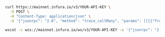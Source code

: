 
<Tabs>
  <TabItem value="cURL">

```bash
curl https://mainnet.infura.io/v3/YOUR-API-KEY \
  -X POST \
  -H "Content-Type: application/json" \
  -d '{"jsonrpc": "2.0", "method": "trace_callMany", "params": [[[{"from": "0x407d73d8a49eeb85d32cf465507dd71d507100c1", "to": "0xa94f5374fce5edbc8e2a8697c15331677e6ebf0b", "value": "0x186a0"}, ["trace"]], [{"from": "0x407d73d8a49eeb85d32cf465507dd71d507100c1", "to": "0xa94f5374fce5edbc8e2a8697c15331677e6ebf0b", "value": "0x186a0"}, ["trace"]]], "latest"], "latest"], "id": 1}
```

  </TabItem>
  <TabItem value="WSS">

```bash
wscat -c wss://mainnet.infura.io/ws/v3/YOUR-API-KEY -x '{"jsonrpc": "2.0", "method": "trace_callMany", "params": [[[{"from":"0x407d73d8a49eeb85d32cf465507dd71d507100c1","to":"0xa94f5374fce5edbc8e2a8697c15331677e6ebf0b", "value": "0x186a0"}, ["trace"]], [{"from": "0x407d73d8a49eeb85d32cf465507dd71d507100c1", "to": "0xa94f5374fce5edbc8e2a8697c15331677e6ebf0b", "value": "0x186a0"}, ["trace"]]], "latest"], "latest"], "id": 1}'
```

  </TabItem>
</Tabs>
